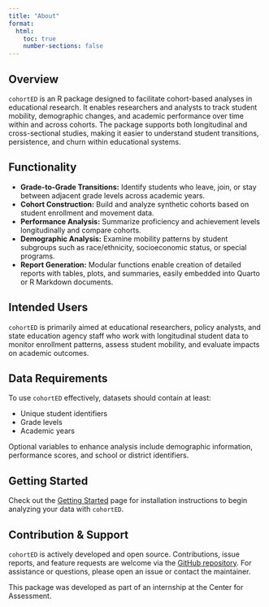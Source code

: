 ```yaml
---
title: "About"
format:
  html:
    toc: true
    number-sections: false
---
```


## Overview

`cohortED` is an R package designed to facilitate cohort-based analyses in educational research. It enables researchers and analysts to track student mobility, demographic changes, and academic performance over time within and across cohorts. The package supports both longitudinal and cross-sectional studies, making it easier to understand student transitions, persistence, and churn within educational systems.

## Functionality

- **Grade-to-Grade Transitions:** Identify students who leave, join, or stay between adjacent grade levels across academic years.
- **Cohort Construction:** Build and analyze synthetic cohorts based on student enrollment and movement data.
- **Performance Analysis:** Summarize proficiency and achievement levels longitudinally and compare cohorts.
- **Demographic Analysis:** Examine mobility patterns by student subgroups such as race/ethnicity, socioeconomic status, or special programs.
- **Report Generation:** Modular functions enable creation of detailed reports with tables, plots, and summaries, easily embedded into Quarto or R Markdown documents.

## Intended Users

`cohortED` is primarily aimed at educational researchers, policy analysts, and state education agency staff who work with longitudinal student data to monitor enrollment patterns, assess student mobility, and evaluate impacts on academic outcomes.

## Data Requirements

To use `cohortED` effectively, datasets should contain at least:

- Unique student identifiers
- Grade levels
- Academic years

Optional variables to enhance analysis include demographic information, performance scores, and school or district identifiers.

## Getting Started

Check out the [Getting Started](https://stat-brain.github.io/cohortED/getting_started.html) page for installation instructions to begin analyzing your data with `cohortED`.

## Contribution & Support

`cohortED` is actively developed and open source. Contributions, issue reports, and feature requests are welcome via the [GitHub repository](https://github.com/stat-brain/cohortED). For assistance or questions, please open an issue or contact the maintainer.

This package was developed as part of an internship at the Center for Assessment.

